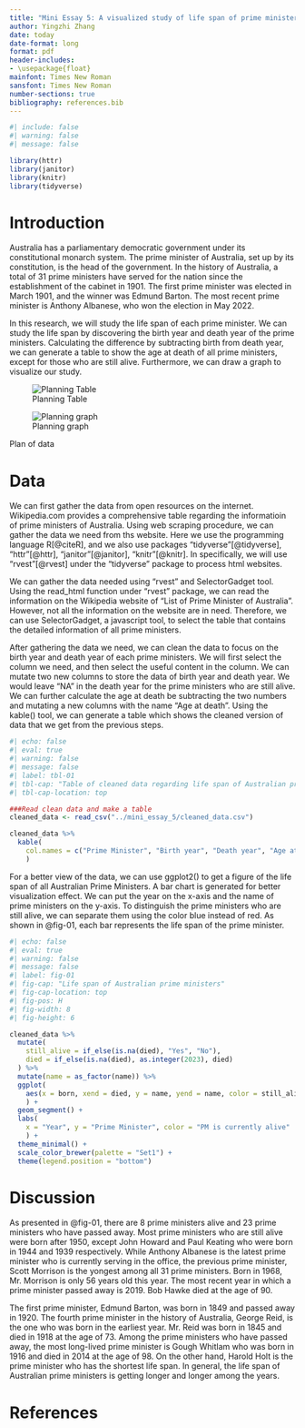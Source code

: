 ```yaml
---
title: "Mini Essay 5: A visualized study of life span of prime ministers in Australia"
author: Yingzhi Zhang
date: today
date-format: long
format: pdf
header-includes: 
- \usepackage{float}
mainfont: Times New Roman
sansfont: Times New Roman
number-sections: true
bibliography: references.bib
---
```


```r
#| include: false
#| warning: false
#| message: false

library(httr)
library(janitor)
library(knitr)
library(tidyverse)
```

# Introduction 
Australia has a parliamentary democratic government under its constitutional monarch system. The prime minister of Australia, set up by its constitution, is the head of the government. In the history of Australia, a total of 31 prime ministers have served for the nation since the establishment of the cabinet in 1901. The first prime minister was elected in March 1901, and the winner was Edmund Barton. The most recent prime minister is Anthony Albanese, who won the election in May 2022.

In this research, we will study the life span of each prime minister. We can study the life span by discovering the birth year and death year of the prime ministers. Calculating the difference by subtracting birth from death year, we can generate a table to show the age at death of all prime ministers, except for those who are still alive. Furthermore, we can draw a graph to visualize our study.

::: {#fig-planning layout-ncol=2 fig-pos=H}

![Planning Table](plan of table.jpeg){#fig-table}

![Planning graph](plan of graph.jpeg){#fig-graph}

Plan of data
:::

# Data
We can first gather the data from open resources on the internet. Wikipedia.com provides a comprehensive table regarding the informatioin of prime ministers of Australia. Using web scraping procedure, we can gather the data we need from ths website. Here we use the programming language R[@citeR], and we also use packages "tidyverse"[@tidyverse], "httr"[@httr], "janitor"[@janitor], "knitr"[@knitr]. In specifically, we will use "rvest"[@rvest] under the "tidyverse" package to process html websites. 

We can gather the data needed using "rvest" and SelectorGadget tool. Using the read_html function under "rvest" package, we can read the information on the Wikipedia website of "List of Prime Minister of Australia". However, not all the information on the website are in need. Therefore, we can use SelectorGadget, a javascript tool, to select the table that contains the detailed information of all prime ministers. 

After gathering the data we need, we can clean the data to focus on the birth year and death year of each prime ministers. We will first select the column we need, and then select the useful content in the column. We can mutate two new columns to store the data of birth year and death year. We would leave "NA" in the death year for the prime ministers who are still alive. We can further calculate the age at death be subtracting the two numbers and mutating a new columns with the name "Age at death". Using the kable() tool, we can generate a table which shows the cleaned version of data that we get from the previous steps.
```r
#| echo: false
#| eval: true
#| warning: false
#| message: false
#| label: tbl-01
#| tbl-cap: "Table of cleaned data regarding life span of Australian prime ministers"
#| tbl-cap-location: top

###Read clean data and make a table
cleaned_data <- read_csv("../mini_essay_5/cleaned_data.csv")

cleaned_data %>% 
  kable(
    col.names = c("Prime Minister", "Birth year", "Death year", "Age at death")
    )

```

For a better view of the data, we can use ggplot2() to get a figure of the life span of all Australian Prime Ministers. A bar chart is generated for better visualization effect. We can put the year on the x-axis and the name of prime ministers on the y-axis. To distinguish the prime ministers who are still alive, we can separate them using the color blue instead of red. As shown in @fig-01, each bar represents the life span of the prime minister.

```r
#| echo: false
#| eval: true
#| warning: false
#| message: false
#| label: fig-01
#| fig-cap: "Life span of Australian prime ministers"
#| fig-cap-location: top
#| fig-pos: H
#| fig-width: 8
#| fig-height: 6

cleaned_data %>% 
  mutate(
    still_alive = if_else(is.na(died), "Yes", "No"),
    died = if_else(is.na(died), as.integer(2023), died)
  ) %>% 
  mutate(name = as_factor(name)) %>% 
  ggplot(
    aes(x = born, xend = died, y = name, yend = name, color = still_alive)
    ) +
  geom_segment() +
  labs(
    x = "Year", y = "Prime Minister", color = "PM is currently alive"
    ) +
  theme_minimal() +
  scale_color_brewer(palette = "Set1") +
  theme(legend.position = "bottom")
```

# Discussion
As presented in @fig-01, there are 8 prime ministers alive and 23 prime ministers who have passed away. Most prime ministers who are still alive were born after 1950, except John Howard and Paul Keating who were born in 1944 and 1939 respectively. While Anthony Albanese is the latest prime minister who is currently serving in the office, the previous prime minister, Scott Morrison is the yongest among all 31 prime ministers. Born in 1968, Mr. Morrison is only 56 years old this year. The most recent year in which a prime minister passed away is 2019. Bob Hawke died at the age of 90.

The first prime minister, Edmund Barton, was born in 1849 and passed away in 1920. The fourth prime minister in the history of Australia, George Reid, is the one who was born in the earliest year. Mr. Reid was born in 1845 and died in 1918 at the age of 73. Among the prime ministers who have passed away, the most long-lived prime minister is Gough Whitlam who was born in 1916 and died in 2014 at the age of 98. On the other hand, Harold Holt is the prime minister who has the shortest life span. In general, the life span of Australian prime ministers is getting longer and longer among the years.

# References
